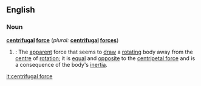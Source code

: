 ==English==

{{wikipedia}}
===Noun===
'''[[centrifugal]] [[force]]'''  (''plural:'' '''[[centrifugal]] [[forces]]''')
# {{physics}}: The [[apparent]] force that seems to [[draw]] a [[rotating]] body away from the [[centre]] of [[rotation]]; it is [[equal]] and [[opposite]] to the [[centripetal force]] and is a consequence of the body's [[inertia]].

[[it:centrifugal force]]